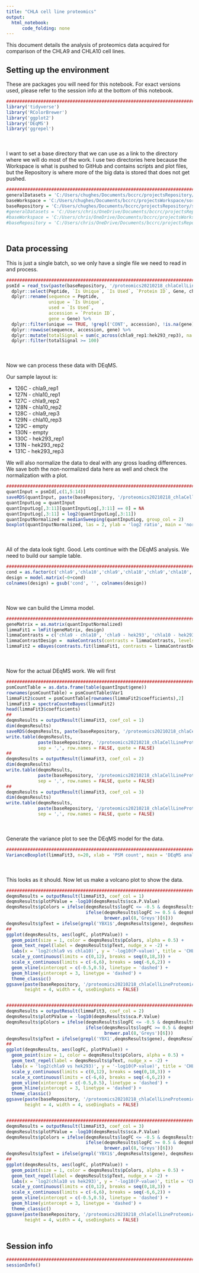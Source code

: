 ```yaml
---
title: "CHLA cell line proteomics"
output:
  html_notebook:
      code_folding: none
---
```


This document details the analysis of proteomics data acquired for comparison of the CHLA9 and CHLA10 cell lines. 

## Setting up the environment

These are packages you will need for this notebook. For exact versions used, please refer to the session info at the bottom of this notebook.

```r
##########################################################################################
library('tidyverse')
library('RColorBrewer')
library('ggplot2')
library('DEqMS')
library('ggrepel')
```

<div style="margin-bottom:50px;"></div>

I want to set a base directory that we can use as a link to the directory where we will do most of the work. I use two directories here because the Workspace is what is pushed to GitHub and contains scripts and plot files, but the Repository is where more of the big data is stored that does not get pushed.

```r
##########################################################################################
generalDatasets = 'C:/Users/chughes/Documents/bccrc/projectsRepository/generalDatasets'
baseWorkspace = 'C:/Users/chughes/Documents/bccrc/projectsWorkspace/sorensenLab/relatedToOthers'
baseRepository = 'C:/Users/chughes/Documents/bccrc/projectsRepository/sorensenLab/relatedToOthers'
#generalDatasets = 'C:/Users/chris/OneDrive/Documents/bccrc/projectsRepository/generalDatasets'
#baseWorkspace = 'C:/Users/chris/OneDrive/Documents/bccrc/projectsWorkspace/sorensenLab/relatedToYbx1'
#baseRepository = 'C:/Users/chris/OneDrive/Documents/bccrc/projectsRepository/sorensenLab/relatedToYbx1'
```

<div style="margin-bottom:50px;"></div>

## Data processing

This is just a single batch, so we only have a single file we need to read in and process.

```r
##########################################################################################
psmId = read_tsv(paste(baseRepository, '/proteomics20210218_chlaCellLineProteomics/psm.tsv', sep = '')) %>%
  dplyr::select(Peptide, `Is Unique`, `Is Used`, `Protein ID`, Gene, chla9_rep1:chla10_rep3, hek293_rep1:hek293_rep3) %>%
  dplyr::rename(sequence = Peptide, 
                unique = `Is Unique`,
                used = `Is Used`,
                accession = `Protein ID`,
                gene = Gene) %>%
  dplyr::filter(unique == TRUE, !grepl('CONT', accession), !is.na(gene), !grepl('-', gene)) %>%
  dplyr::rowwise(sequence, accession, gene) %>%
  dplyr::mutate(totalSignal = sum(c_across(chla9_rep1:hek293_rep3), na.rm = TRUE)) %>%
  dplyr::filter(totalSignal >= 100)
```

<div style="margin-bottom:50px;"></div>

Now we can process these data with DEqMS. 

Our sample layout is:

* 126C - chla9_rep1
* 127N - chla10_rep1
* 127C - chla9_rep2
* 128N - chla10_rep2
* 128C - chla9_rep3
* 129N - chla10_rep3
* 129C - empty
* 130N - empty
* 130C - hek293_rep1
* 131N - hek293_rep2
* 131C - hek293_rep3

We will also normalize the data to deal with any gross loading differences. We save both the non-normalized data here as well and check the normalization with a plot.

```r
##########################################################################################
quantInput = psmId[,c(1,5:14)]
saveRDS(quantInput, paste(baseRepository, '/proteomics20210218_chlaCellLineProteomics/dataset_peptideQuantDataPreDEqMS.rds', sep = ''))
quantInputLog = quantInput
quantInputLog[,3:11][quantInputLog[,3:11] == 0] = NA
quantInputLog[,3:11] = log2(quantInputLog[,3:11])
quantInputNormalized = medianSweeping(quantInputLog, group_col = 2)
boxplot(quantInputNormalized, las = 2, ylab = 'log2 ratio', main = 'normalized TMT data')
```

<div style="margin-bottom:50px;"></div>

All of the data look tight. Good. Lets continue with the DEqMS analysis. We need to build our sample table.

```r
##########################################################################################
cond = as.factor(c('chla9','chla10','chla9','chla10','chla9','chla10','hek293','hek293','hek293'))
design = model.matrix(~0+cond) 
colnames(design) = gsub('cond', '', colnames(design))
```

<div style="margin-bottom:50px;"></div>

Now we can build the Limma model.

```r
##########################################################################################
geneMatrix = as.matrix(quantInputNormalized)
limmaFit1 = lmFit(geneMatrix, design)
limmaContrasts = c('chla9 - chla10', 'chla9 - hek293', 'chla10 - hek293')
limmaContrastDesign =  makeContrasts(contrasts = limmaContrasts, levels = design)
limmaFit2 = eBayes(contrasts.fit(limmaFit1, contrasts = limmaContrastDesign))
```

<div style="margin-bottom:50px;"></div>

Now for the actual DEqMS work. We will first

```r
##########################################################################################
psmCountTable = as.data.frame(table(quantInput$gene))
rownames(psmCountTable) = psmCountTable$Var1
limmaFit2$count = psmCountTable[rownames(limmaFit2$coefficients),2]
limmaFit3 = spectraCounteBayes(limmaFit2)
head(limmaFit3$coefficients)
##
deqmsResults = outputResult(limmaFit3, coef_col = 1)
dim(deqmsResults)
saveRDS(deqmsResults, paste(baseRepository, '/proteomics20210218_chlaCellLineProteomics/dataset_deqms_chla9-chla10.rds', sep = ''))
write.table(deqmsResults, 
            paste(baseRepository, '/proteomics20210218_chlaCellLineProteomics/dataset_deqms_chla9-chla10.csv', sep = ''),
            sep = ',', row.names = FALSE, quote = FALSE)
##
deqmsResults = outputResult(limmaFit3, coef_col = 2)
dim(deqmsResults)
write.table(deqmsResults, 
            paste(baseRepository, '/proteomics20210218_chlaCellLineProteomics/dataset_deqms_chla9-hek293.csv', sep = ''),
            sep = ',', row.names = FALSE, quote = FALSE)
##
deqmsResults = outputResult(limmaFit3, coef_col = 3)
dim(deqmsResults)
write.table(deqmsResults, 
            paste(baseRepository, '/proteomics20210218_chlaCellLineProteomics/dataset_deqms_chla10-hek293.csv', sep = ''),
            sep = ',', row.names = FALSE, quote = FALSE)
```

<div style="margin-bottom:50px;"></div>

Generate the variance plot to see the DEqMS model for the data.

```r
##########################################################################################
VarianceBoxplot(limmaFit3, n=20, xlab = 'PSM count', main = 'DEqMS analysis of TMT data')
```

<div style="margin-bottom:50px;"></div>

This looks as it should. Now let us make a volcano plot to show the data.

```r
##########################################################################################
deqmsResults = outputResult(limmaFit3, coef_col = 1)
deqmsResults$plotPValue = -log10(deqmsResults$sca.P.Value)
deqmsResults$pColors = ifelse(deqmsResults$logFC <= -0.5 & deqmsResults$plotPValue >= 3, brewer.pal(8,'RdBu')[8],
                              ifelse(deqmsResults$logFC >= 0.5 & deqmsResults$plotPValue >= 3, brewer.pal(8,'RdBu')[1],
                                     brewer.pal(8,'Greys')[6]))
deqmsResults$pText = ifelse(grepl('YBX1$',deqmsResults$gene), deqmsResults$gene, '')
##
ggplot(deqmsResults, aes(logFC, plotPValue)) +
  geom_point(size = 1, color = deqmsResults$pColors, alpha = 0.5) +
  geom_text_repel(label = deqmsResults$pText, nudge_x = -2) +
  labs(x = 'log2(chla9 vs chla10)', y = '-log10(P-value)', title = 'CHLA9 vs CHLA10 protein abundance') +
  scale_y_continuous(limits = c(0,12), breaks = seq(0,18,3)) +
  scale_x_continuous(limits = c(-6,6), breaks = seq(-6,6,2)) +
  geom_vline(xintercept = c(-0.5,0.5), linetype = 'dashed') +
  geom_hline(yintercept = 3, linetype = 'dashed') +
  theme_classic()
ggsave(paste(baseRepository, '/proteomics20210218_chlaCellLineProteomics/scatter_deqms_chla9-chla10.pdf', sep = ''),
       height = 4, width = 4, useDingbats = FALSE)


##########################################################################################
deqmsResults = outputResult(limmaFit3, coef_col = 2)
deqmsResults$plotPValue = -log10(deqmsResults$sca.P.Value)
deqmsResults$pColors = ifelse(deqmsResults$logFC <= -0.5 & deqmsResults$plotPValue >= 3, brewer.pal(8,'RdBu')[8],
                              ifelse(deqmsResults$logFC >= 0.5 & deqmsResults$plotPValue >= 3, brewer.pal(8,'RdBu')[1],
                                     brewer.pal(8,'Greys')[6]))
deqmsResults$pText = ifelse(grepl('YBX1',deqmsResults$gene), deqmsResults$gene, '')
##
ggplot(deqmsResults, aes(logFC, plotPValue)) +
  geom_point(size = 1, color = deqmsResults$pColors, alpha = 0.5) +
  geom_text_repel(label = deqmsResults$pText, nudge_x = -2) +
  labs(x = 'log2(chla9 vs hek293)', y = '-log10(P-value)', title = 'CHLA9 vs HEK293 protein abundance') +
  scale_y_continuous(limits = c(0,12), breaks = seq(0,18,3)) +
  scale_x_continuous(limits = c(-6,6), breaks = seq(-6,6,2)) +
  geom_vline(xintercept = c(-0.5,0.5), linetype = 'dashed') +
  geom_hline(yintercept = 3, linetype = 'dashed') +
  theme_classic()
ggsave(paste(baseRepository, '/proteomics20210218_chlaCellLineProteomics/scatter_deqms_chla9-hek293.pdf', sep = ''),
       height = 4, width = 4, useDingbats = FALSE)


##########################################################################################
deqmsResults = outputResult(limmaFit3, coef_col = 3)
deqmsResults$plotPValue = -log10(deqmsResults$sca.P.Value)
deqmsResults$pColors = ifelse(deqmsResults$logFC <= -0.5 & deqmsResults$plotPValue >= 3, brewer.pal(8,'RdBu')[8],
                              ifelse(deqmsResults$logFC >= 0.5 & deqmsResults$plotPValue >= 3, brewer.pal(8,'RdBu')[1],
                                     brewer.pal(8,'Greys')[6]))
deqmsResults$pText = ifelse(grepl('YBX1$',deqmsResults$gene), deqmsResults$gene, '')
##
ggplot(deqmsResults, aes(logFC, plotPValue)) +
  geom_point(size = 1, color = deqmsResults$pColors, alpha = 0.5) +
  geom_text_repel(label = deqmsResults$pText, nudge_x = -2) +
  labs(x = 'log2(chla10 vs hek293)', y = '-log10(P-value)', title = 'CHLA10 vs HEK293 protein abundance') +
  scale_y_continuous(limits = c(0,12), breaks = seq(0,18,3)) +
  scale_x_continuous(limits = c(-6,6), breaks = seq(-6,6,2)) +
  geom_vline(xintercept = c(-0.5,0.5), linetype = 'dashed') +
  geom_hline(yintercept = 3, linetype = 'dashed') +
  theme_classic()
ggsave(paste(baseRepository, '/proteomics20210218_chlaCellLineProteomics/scatter_deqms_chla10-hek293.pdf', sep = ''),
       height = 4, width = 4, useDingbats = FALSE)
```

<div style="margin-bottom:50px;"></div>

## Session info

```r
##########################################################################################
sessionInfo()
```

